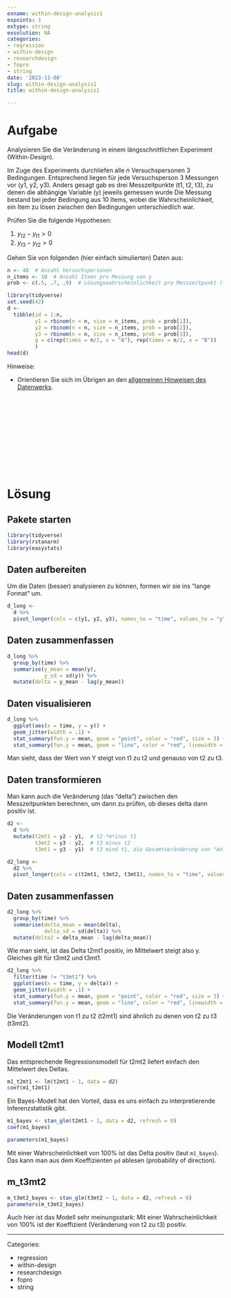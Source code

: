 ```yaml
---
exname: within-design-analysis1
expoints: 1
extype: string
exsolution: NA
categories:
- regression
- within-design
- researchdesign
- fopro
- string
date: '2023-11-08'
slug: within-design-analysis1
title: within-design-analysis1

---
```





# Aufgabe

Analysieren Sie die Veränderung in einem längsschnittlichen Experiment (Within-Design).

Im Zuge des Experiments durchliefen alle $n$ Versuchspersonen 3 Bedingungen.
Entsprechend liegen für jede Versuchsperson 3 Messungen vor (y1, y2, y3).
Anders gesagt gab es drei Messzeitpunkte (t1, t2, t3),
zu denen die abhängige Variable (y) jeweils gemessen wurde
Die Messung bestand bei jeder Bedingung aus 10 Items,
wobei die Wahrscheinlichkeit, ein Item zu lösen zwischen den Bedingungen unterschiedlich war.

Prüfen Sie die folgende Hypothesen:

1. $y_{t2} - y_{t1} > 0$
2. $y_{t3} - y_{t2} > 0$


Gehen Sie von folgenden (hier einfach simulierten) Daten aus:


```r
n <- 40  # Anzahl Versuchspersonen
n_items <- 10  # Anzahl Items pro Messung von y
prob <- c(.5, .7, .9)  # Lösungswahrscheinlichkeit pro Messzeitpunkt (t1, t2, t3)
```


```r
library(tidyverse)
set.seed(42)
d <-
  tibble(id = 1:n,
         y1 = rbinom(n = n, size = n_items, prob = prob[1]),
         y2 = rbinom(n = n, size = n_items, prob = prob[2]),
         y3 = rbinom(n = n, size = n_items, prob = prob[3]),
         g = c(rep(times = n/2, x = "A"), rep(times = n/2, x = "B"))
         )
head(d)
```


Hinweise:

- Orientieren Sie sich im Übrigen an den [allgemeinen Hinweisen des Datenwerks](https://datenwerk.netlify.app/hinweise).





</br>
</br>
</br>
</br>
</br>
</br>
</br>
</br>
</br>
</br>

# Lösung


## Pakete starten

```r
library(tidyverse)
library(rstanarm)
library(easystats)
```

## Daten aufbereiten

Um die Daten (besser) analysieren zu können, formen wir sie ins "lange Format" um.

```r
d_long <-
  d %>% 
  pivot_longer(cols = c(y1, y2, y3), names_to = "time", values_to = "y")
```


## Daten zusammenfassen

```r
d_long %>% 
  group_by(time) %>% 
  summarise(y_mean = mean(y),
            y_sd = sd(y)) %>% 
  mutate(delta = y_mean - lag(y_mean))
```

## Daten visualisieren

```r
d_long %>% 
  ggplot(aes(x = time, y = y)) +
  geom_jitter(width = .1) +
  stat_summary(fun.y = mean, geom = "point", color = "red", size = 3) +
  stat_summary(fun.y = mean, geom = "line", color = "red", linewidth = 1, group = 1) 
```

Man sieht, dass der Wert von Y steigt von t1 zu t2 und genauso von t2 zu t3.

## Daten transformieren

Man kann auch die Veränderung (das "delta") zwischen den Messzeitpunkten berechnen,
um dann zu prüfen, ob dieses delta dann positiv ist.

```r
d2 <-
  d %>% 
  mutate(t2mt1 = y2 - y1,  # t2 *m*inus t1
         t3mt2 = y3 - y2,  # t3 minus t2
         t3mt1 = y3 - y1)  # t3 mind t1, die Gesamtveränderung von "Anfang" zu "Ende"
```



```r
d2_long <- 
  d2 %>% 
  pivot_longer(cols = c(t2mt1, t3mt2, t3mt1), names_to = "time", values_to = "delta")
```

## Daten zusammenfassen


```r
d2_long %>% 
  group_by(time) %>% 
  summarise(delta_mean = mean(delta),
            delta_sd = sd(delta)) %>% 
  mutate(delta2 = delta_mean - lag(delta_mean))
```

Wie man sieht, ist das Delta t2mt1 positiv, im Mittelwert steigt also y. 
Gleiches gilt für t3mt2 und t3mt1.


```r
d2_long %>% 
  filter(time != "t3mt1") %>% 
  ggplot(aes(x = time, y = delta)) +
  geom_jitter(width = .1) +
  stat_summary(fun.y = mean, geom = "point", color = "red", size = 3) +
  stat_summary(fun.y = mean, geom = "line", color = "red", linewidth = 1, group = 1) 
```

Die Veränderungen von t1 zu t2 (t2mt1) sind ähnlich zu denen von t2 zu t3 (t3mt2).


## Modell t2mt1

Das entsprechende Regressionsmodell für t2mt2 liefert einfach den Mittelwert des Deltas.

```r
m1_t2mt1 <- lm(t2mt1 ~ 1, data = d2)
coef(m1_t2mt1)
```


Ein Bayes-Modell hat den Vorteil, dass es uns einfach zu interpretierende Inferenzstatistik gibt.

```r
m1_bayes <- stan_glm(t2mt1 ~ 1, data = d2, refresh = 0)
coef(m1_bayes)
```

```r
parameters(m1_bayes)
```
Mit einer Wahrscheinlichkeit von 100% ist das Delta positiv (laut `m1_bayes`).
Das kann man aus dem Koeffizienten `pd` ablesen (probability of direction).


## m_t3mt2




```r
m_t3mt2_bayes <- stan_glm(t3mt2 ~ 1, data = d2, refresh = 0)
parameters(m_t3mt2_bayes)
```

Auch hier ist das Modell sehr meinungsstark: 
Mit einer Wahrscheinlichkeit von 100% ist der Koeffizient (Veränderung von t2 zu t3) positiv.




---

Categories: 

- regression
- within-design
- researchdesign
- fopro
- string

